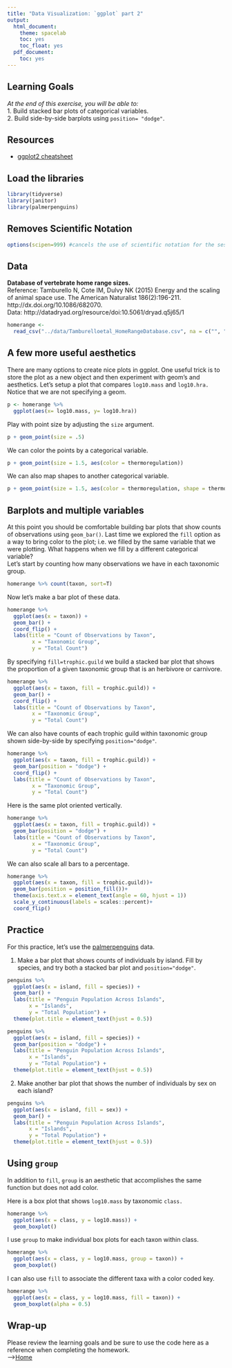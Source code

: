 ```yaml
---
title: "Data Visualization: `ggplot` part 2"
output:
  html_document:
    theme: spacelab
    toc: yes
    toc_float: yes
  pdf_document:
    toc: yes
---
```


## Learning Goals
*At the end of this exercise, you will be able to:*    
1. Build stacked bar plots of categorical variables.  
2. Build side-by-side barplots using `position= "dodge"`.  

## Resources
- [ggplot2 cheatsheet](https://www.rstudio.com/wp-content/uploads/2015/03/ggplot2-cheatsheet.pdf)

## Load the libraries
```r
library(tidyverse)
library(janitor)
library(palmerpenguins)
```

## Removes Scientific Notation
```r
options(scipen=999) #cancels the use of scientific notation for the session
```

## Data
**Database of vertebrate home range sizes.**  
Reference: Tamburello N, Cote IM, Dulvy NK (2015) Energy and the scaling of animal space use. The American Naturalist 186(2):196-211. http://dx.doi.org/10.1086/682070.  
Data: http://datadryad.org/resource/doi:10.5061/dryad.q5j65/1  
```r
homerange <- 
  read_csv("../data/Tamburelloetal_HomeRangeDatabase.csv", na = c("", "NA", "\\"))
```

## A few more useful aesthetics
There are many options to create nice plots in ggplot. One useful trick is to store the plot as a new object and then experiment with geom's and aesthetics. Let's setup a plot that compares `log10.mass` and `log10.hra.` Notice that we are not specifying a geom.
```r
p <- homerange %>% 
  ggplot(aes(x= log10.mass, y= log10.hra))
```

Play with point size by adjusting the `size` argument.
```r
p + geom_point(size = .5)
```

We can color the points by a categorical variable.
```r
p + geom_point(size = 1.5, aes(color = thermoregulation))
```

We can also map shapes to another categorical variable.
```r
p + geom_point(size = 1.5, aes(color = thermoregulation, shape = thermoregulation))
```

## Barplots and multiple variables
At this point you should be comfortable building bar plots that show counts of observations using `geom_bar()`. Last time we explored the `fill` option as a way to bring color to the plot; i.e. we filled by the same variable that we were plotting. What happens when we fill by a different categorical variable?  
Let's start by counting how many observations we have in each taxonomic group.
```r
homerange %>% count(taxon, sort=T)
```

Now let's make a bar plot of these data.
```r
homerange %>%
  ggplot(aes(x = taxon)) +
  geom_bar() + 
  coord_flip() +
  labs(title = "Count of Observations by Taxon",
        x = "Taxonomic Group",
        y = "Total Count")
```

By specifying `fill=trophic.guild` we build a stacked bar plot that shows the proportion of a given taxonomic group that is an herbivore or carnivore.
```r
homerange %>%
  ggplot(aes(x = taxon, fill = trophic.guild)) +
  geom_bar() + 
  coord_flip() +
  labs(title = "Count of Observations by Taxon",
        x = "Taxonomic Group",
        y = "Total Count")
```

We can also have counts of each trophic guild within taxonomic group shown side-by-side by specifying `position="dodge"`.
```r
homerange %>%
  ggplot(aes(x = taxon, fill = trophic.guild)) +
  geom_bar(position = "dodge") + 
  coord_flip() +
  labs(title = "Count of Observations by Taxon",
        x = "Taxonomic Group",
        y = "Total Count")
```

Here is the same plot oriented vertically.
```r
homerange %>%
  ggplot(aes(x = taxon, fill = trophic.guild)) +
  geom_bar(position = "dodge") + 
  labs(title = "Count of Observations by Taxon",
        x = "Taxonomic Group",
        y = "Total Count")
```

We can also scale all bars to a percentage.
```r
homerange %>% 
  ggplot(aes(x = taxon, fill = trophic.guild))+
  geom_bar(position = position_fill())+ 
  theme(axis.text.x = element_text(angle = 60, hjust = 1))
  scale_y_continuous(labels = scales::percent)+
  coord_flip()
```

## Practice
For this practice, let's use the [palmerpenguins](https://allisonhorst.github.io/palmerpenguins/articles/intro.html) data.  

1. Make a bar plot that shows counts of individuals by island. Fill by species, and try both a stacked bar plot and `position="dodge"`.
```r
penguins %>%
  ggplot(aes(x = island, fill = species)) +
  geom_bar() +
  labs(title = "Penguin Population Across Islands",
       x = "Islands",
       y = "Total Population") +
  theme(plot.title = element_text(hjust = 0.5))
```

```r
penguins %>%
  ggplot(aes(x = island, fill = species)) +
  geom_bar(position = "dodge") +
  labs(title = "Penguin Population Across Islands",
       x = "Islands",
       y = "Total Population") +
  theme(plot.title = element_text(hjust = 0.5))
```

2. Make another bar plot that shows the number of individuals by sex on each island?
```r
penguins %>%
  ggplot(aes(x = island, fill = sex)) +
  geom_bar() +
  labs(title = "Penguin Population Across Islands",
       x = "Islands",
       y = "Total Population") +
  theme(plot.title = element_text(hjust = 0.5))
```

## Using `group`
In addition to `fill`, `group` is an aesthetic that accomplishes the same function but does not add color.

Here is a box plot that shows `log10.mass` by taxonomic `class.`
```r
homerange %>% 
  ggplot(aes(x = class, y = log10.mass)) +
  geom_boxplot()
```

I use `group` to make individual box plots for each taxon within class.
```r
homerange %>% 
  ggplot(aes(x = class, y = log10.mass, group = taxon)) +
  geom_boxplot()
```

I can also use `fill` to associate the different taxa with a color coded key.
```r
homerange %>% 
  ggplot(aes(x = class, y = log10.mass, fill = taxon)) +
  geom_boxplot(alpha = 0.5)
```

## Wrap-up  
Please review the learning goals and be sure to use the code here as a reference when completing the homework.    
-->[Home](https://jmledford3115.github.io/datascibiol/)